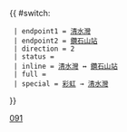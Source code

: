 {{ #switch: {{{format|}}}
  | endpoint1 = [[清水灣巴士總站|清水灣]]
  | endpoint2 = [[鑽石山站公共運輸交匯處|鑽石山站]]
  | direction = 2
  | status =
  | inline = [[清水灣巴士總站|清水灣]] ↔ [[鑽石山站公共運輸交匯處|鑽石山站]]
  | full =
  | special = [[彩虹巴士總站|彩虹]] → [[清水灣巴士總站|清水灣]]
}}<noinclude>[[Category:九龍巴士路線模板|091]]</noinclude>